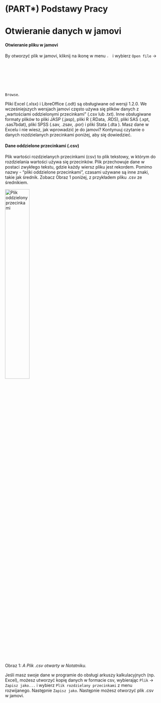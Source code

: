 # (PART\*) Podstawy Pracy {-}

# Otwieranie danych w jamovi {#load-data-into-jamovi}

#### Otwieranie pliku w jamovi {-}

By otworzyć plik w  jamovi, kliknij na ikonę w menu <img src="images/icons/menu.jpeg" width="3%"/> i wybierz `Open file` -> `Browse`.

Pliki Excel (.xlsx) i LibreOffice (.odt) są obsługiwane od wersji 1.2.0. We wcześniejszych wersjach jamovi często używa się plików danych z „wartościami oddzielonymi przecinkami” (.csv lub .txt). Inne obsługiwane formaty plików to pliki JASP (.jasp), pliki R (.RData, .RDS), pliki SAS (.xpt, .sas7bdat), pliki SPSS (.sav, .zsav, .por) i pliki Stata (.dta ). Masz dane w Excelu i nie wiesz, jak wprowadzić je do jamovi? Kontynuuj czytanie o danych rozdzielanych przecinkami poniżej, aby się dowiedzieć.


#### Dane oddzielone przecinkami (.csv) {-}

Plik wartości rozdzielanych przecinkami (csv) to plik tekstowy, w którym do rozdzielania wartości używa się przecinków. Plik przechowuje dane w postaci zwykłego tekstu, gdzie każdy wiersz pliku jest rekordem. Pomimo nazwy - "pliki oddzielone przecinkami", czasami używane są inne znaki, takie jak średnik. Zobacz Obraz 1 poniżej, z przykładem pliku .csv ze średnikiem.

<img src="images/csv_data.PNG" alt="Plik oddzielony przecinkami" width="40%"/>  
Obraz 1: _A Plik .csv otwarty w Notatniku._  

Jeśli masz swoje dane w programie do obsługi arkuszy kalkulacyjnych (np. Excel), możesz utworzyć kopię danych w formacie csv, wybierając `Plik` -> `Zapisz jako...` i wybierz `Plik rozdzielany przecinkami` z menu rozwijanego. Następnie `Zapisz jako`. Następnie możesz otworzyć plik .csv w jamovi.


